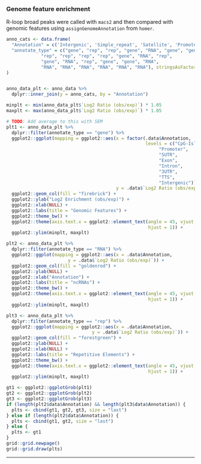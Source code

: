 ### Genome feature enrichment

R-loop broad peaks were called with `macs2` and then compared with genomic features using `assignGenomeAnnotation` from `homer`. 


```r
anno_cats <- data.frame(
  "Annotation" = c('Intergenic', 'Simple_repeat', 'Satellite', 'Promoter', 'pseudo', 'Intron', 'TTS', 'LINE', 'LTR', 'SINE', 'DNA', 'CpG-Island', 'ncRNA', 'Low_complexity', 'Exon', 'snRNA', 'Retroposon', '5UTR', '3UTR', 'srpRNA', 'tRNA', 'RC', 'scRNA', 'miRNA', 'RNA', 'snoRNA'),
  "annotate_type" = c("gene", "rep", "rep", "gene", "RNA", "gene", "gene", 
             "rep", "rep", "rep", "rep", "gene", "RNA", "rep",
             "gene", "RNA", "rep", "gene", "gene", "RNA",
             "RNA", "RNA", "RNA", "RNA", "RNA", "RNA"), stringsAsFactors = FALSE
)


anno_data_plt <- anno_data %>%
  dplyr::inner_join(y = anno_cats, by = "Annotation")

minplt <- min(anno_data_plt$`Log2 Ratio (obs/exp)`) * 1.05
maxplt <- max(anno_data_plt$`Log2 Ratio (obs/exp)`) * 1.05

# TODO: Add average to this with SEM
plt1 <- anno_data_plt %>%
  dplyr::filter(annotate_type == "gene") %>%
  ggplot2::ggplot(mapping = ggplot2::aes(x = factor(.data$Annotation, 
                                                    levels = c("CpG-Island",
                                                         "Promoter",
                                                         "5UTR",
                                                         "Exon",
                                                         "Intron",
                                                         "3UTR",
                                                         "TTS",
                                                         "Intergenic")), 
                                         y = .data$`Log2 Ratio (obs/exp)`)) +
  ggplot2::geom_col(fill = "firebrick") +
  ggplot2::ylab("Log2 Enrichment (obs/exp)") +
  ggplot2::xlab(NULL) +
  ggplot2::labs(title = "Genomic Features") +
  ggplot2::theme_bw() +
  ggplot2::theme(axis.text.x = ggplot2::element_text(angle = 45, vjust = 0.5,
                                                     hjust = 1)) +
  ggplot2::ylim(minplt, maxplt)

plt2 <- anno_data_plt %>%
  dplyr::filter(annotate_type == "RNA") %>%
  ggplot2::ggplot(mapping = ggplot2::aes(x = .data$Annotation,
                       y = .data$`Log2 Ratio (obs/exp)`)) +
  ggplot2::geom_col(fill = "goldenrod") +
  ggplot2::ylab(NULL) +
  ggplot2::xlab("Annotation") +
  ggplot2::labs(title = "ncRNAs") +
  ggplot2::theme_bw() + 
  ggplot2::theme(axis.text.x = ggplot2::element_text(angle = 45, vjust = 0.5,
                                                     hjust = 1)) +
  ggplot2::ylim(minplt, maxplt)

plt3 <- anno_data_plt %>%
  dplyr::filter(annotate_type == "rep") %>%
  ggplot2::ggplot(mapping = ggplot2::aes(x = .data$Annotation, 
                                y = .data$`Log2 Ratio (obs/exp)`)) +
  ggplot2::geom_col(fill = "forestgreen") +
  ggplot2::ylab(NULL) +
  ggplot2::xlab(NULL) +
  ggplot2::labs(title = "Repetitive Elements") +
  ggplot2::theme_bw() +
  ggplot2::theme(axis.text.x = ggplot2::element_text(angle = 45, vjust = 0.5,
                                                     hjust = 1)) +
  ggplot2::ylim(minplt, maxplt)

gt1 <- ggplot2::ggplotGrob(plt1)
gt2 <- ggplot2::ggplotGrob(plt2)
gt3 <- ggplot2::ggplotGrob(plt3)
if (length(plt2$data$Annotation) && length(plt3$data$Annotation)) {
  plts <- cbind(gt1, gt2, gt3, size = "last")
} else if (length(plt2$data$Annotation)) {
  plts <- cbind(gt1, gt2, size = "last")
} else {
  plts <- gt1
}
grid::grid.newpage()
grid::grid.draw(plts)
```


***
